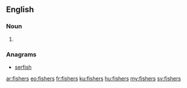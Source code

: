 ==English==

===Noun===
{{head|en}}

# {{plural of|fisher}}

===Anagrams===
* [[serfish#English|serfish]]

[[ar:fishers]]
[[eo:fishers]]
[[fr:fishers]]
[[ku:fishers]]
[[hu:fishers]]
[[my:fishers]]
[[sv:fishers]]